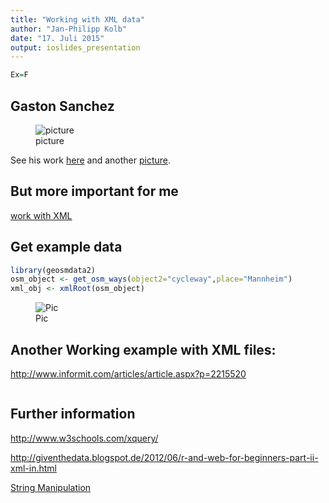 ```yaml
---
title: "Working with XML data"
author: "Jan-Philipp Kolb"
date: "17. Juli 2015"
output: ioslides_presentation
---
```


```r
Ex=F
```

## Gaston Sanchez

![picture](http://gastonsanchez.com/images/blog/dataflow_page.jpg)

See his work [here](http://gastonsanchez.com/) and another [picture](https://images.duckduckgo.com/iu/?u=http%3A%2F%2Fsomelab.net%2Fwp-content%2Fuploads%2F2013%2F01%2FR_Dials.jpg&f=1).

## But more important for me

[work with XML](http://gastonsanchez.com/work/webdata/getting_web_data_r4_parsing_xml_html.pdf)

## Get example data

```r
library(geosmdata2)
osm_object <- get_osm_ways(object2="cycleway",place="Mannheim")
xml_obj <- xmlRoot(osm_object)
```


![Pic](http://www.msxfaq.de/code/xml01.gif)

## Another Working example with XML files:

<http://www.informit.com/articles/article.aspx?p=2215520>

```r

```

## Further information

<http://www.w3schools.com/xquery/>

<http://giventhedata.blogspot.de/2012/06/r-and-web-for-beginners-part-ii-xml-in.html>


[String Manipulation](http://gastonsanchez.com/Handling_and_Processing_Strings_in_R.pdf)

